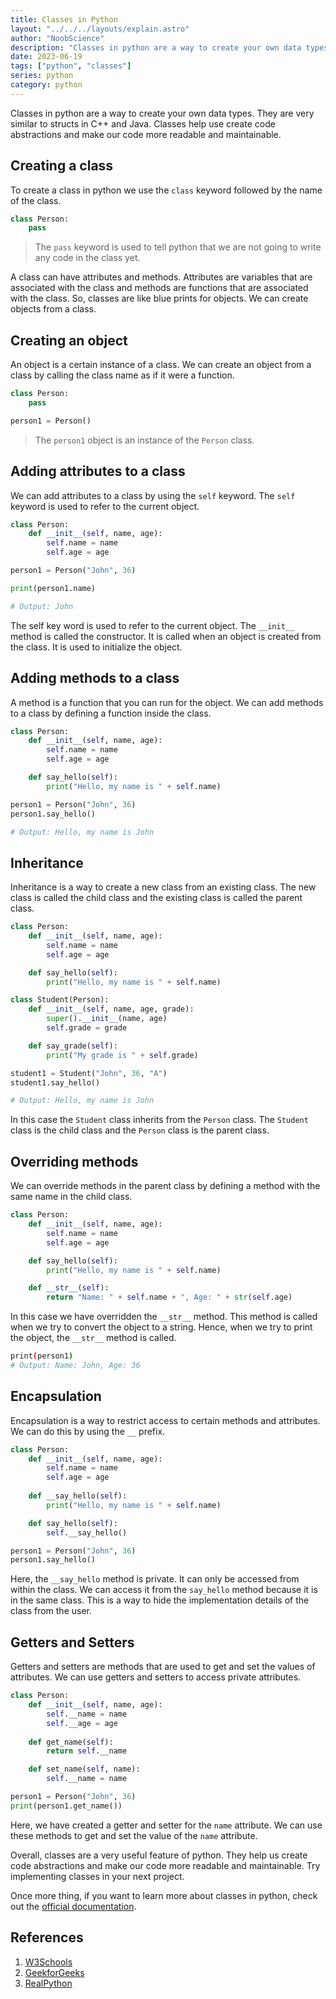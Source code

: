 ```yaml
---
title: Classes in Python
layout: "../../../layouts/explain.astro"
author: "NoobScience"
description: "Classes in python are a way to create your own data types. They are very similar to structs in C++ and Java. Classes help use create code abstractions and make our code more readable and maintainable."
date: 2023-06-19
tags: ["python", "classes"]
series: python
category: python
---
```


Classes in python are a way to create your own data types. 
They are very similar to structs in C++ and Java.
Classes help use create code abstractions and make our code more readable and maintainable.

## Creating a class

To create a class in python we use the `class` keyword followed by the name of the class.

```python
class Person:
    pass
```

> The `pass` keyword is used to tell python that we are not going to write any code in the class yet.

A class can have attributes and methods. Attributes are variables that are associated with the class and methods are functions that are associated with the class.
So, classes are like blue prints for objects. We can create objects from a class.

## Creating an object

An object is a certain instance of a class. We can create an object from a class by calling the class name as if it were a function.

```python
class Person:
    pass

person1 = Person()
```

> The `person1` object is an instance of the `Person` class.

## Adding attributes to a class

We can add attributes to a class by using the `self` keyword. The `self` keyword is used to refer to the current object.

```python
class Person:
    def __init__(self, name, age):
        self.name = name
        self.age = age

person1 = Person("John", 36)

print(person1.name)

# Output: John
```

The self key word is used to refer to the current object. The `__init__` method is called the constructor. It is called when an object is created from the class.
It is used to initialize the object.

## Adding methods to a class

A method is a function that you can run for the object. We can add methods to a class by defining a function inside the class.

```python
class Person:
    def __init__(self, name, age):
        self.name = name
        self.age = age

    def say_hello(self):
        print("Hello, my name is " + self.name)

person1 = Person("John", 36)
person1.say_hello()

# Output: Hello, my name is John
```

## Inheritance

Inheritance is a way to create a new class from an existing class. The new class is called the child class and the existing class is called the parent class.

```python
class Person:
    def __init__(self, name, age):
        self.name = name
        self.age = age

    def say_hello(self):
        print("Hello, my name is " + self.name)

class Student(Person):
    def __init__(self, name, age, grade):
        super().__init__(name, age)
        self.grade = grade

    def say_grade(self):
        print("My grade is " + self.grade)

student1 = Student("John", 36, "A")
student1.say_hello()

# Output: Hello, my name is John
```

In this case the `Student` class inherits from the `Person` class. The `Student` class is the child class and the `Person` class is the parent class.

## Overriding methods

We can override methods in the parent class by defining a method with the same name in the child class.

```python
class Person:
    def __init__(self, name, age):
        self.name = name
        self.age = age

    def say_hello(self):
        print("Hello, my name is " + self.name)

    def __str__(self):
        return "Name: " + self.name + ", Age: " + str(self.age)
```

In this case we have overridden the `__str__` method. This method is called when we try to convert the object to a string.
Hence, when we try to print the object, the `__str__` method is called.

```bash
print(person1)
# Output: Name: John, Age: 36
```

## Encapsulation

Encapsulation is a way to restrict access to certain methods and attributes. We can do this by using the `__` prefix.

```python
class Person:
    def __init__(self, name, age):
        self.name = name
        self.age = age
    
    def __say_hello(self):
        print("Hello, my name is " + self.name)

    def say_hello(self):
        self.__say_hello()

person1 = Person("John", 36)
person1.say_hello()
```

Here, the `__say_hello` method is private. It can only be accessed from within the class. We can access it from the `say_hello` method because it is in the same class.
This is a way to hide the implementation details of the class from the user.

## Getters and Setters

Getters and setters are methods that are used to get and set the values of attributes. We can use getters and setters to access private attributes.

```python
class Person:
    def __init__(self, name, age):
        self.__name = name
        self.__age = age
    
    def get_name(self):
        return self.__name

    def set_name(self, name):
        self.__name = name

person1 = Person("John", 36)
print(person1.get_name())
```

Here, we have created a getter and setter for the `name` attribute. We can use these methods to get and set the value of the `name` attribute.

Overall, classes are a very useful feature of python. They help us create code abstractions and make our code more readable and maintainable.
Try implementing classes in your next project.

Once more thing, if you want to learn more about classes in python, check out the [official documentation](https://docs.python.org/3/tutorial/classes.html).

## References

1. [W3Schools](https://www.w3schools.com/python/python_classes.asp)
2. [GeekforGeeks](https://www.geeksforgeeks.org/python-classes-and-objects/)
3. [RealPython](https://realpython.com/python3-object-oriented-programming/)
